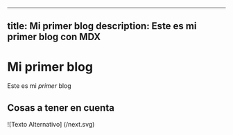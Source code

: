 
---
title: Mi primer blog
description: Este es mi primer blog con MDX
---

# Mi primer blog

Este es mi *primer* blog

## Cosas a tener en cuenta

![Texto Alternativo] (/next.svg)

